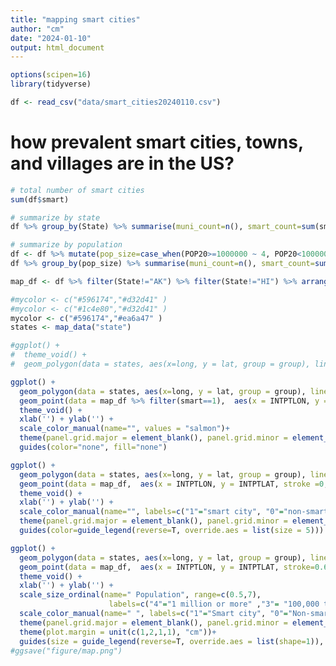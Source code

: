 ```yaml
---
title: "mapping smart cities"
author: "cm"
date: "2024-01-10"
output: html_document
---
```


```r
options(scipen=16)
library(tidyverse)
```
```r
df <- read_csv("data/smart_cities20240110.csv")
```

# how prevalent smart cities, towns, and villages are in the US?

```r
# total number of smart cities
sum(df$smart)
```

```r
# summarize by state
df %>% group_by(State) %>% summarise(muni_count=n(), smart_count=sum(smart), smart_den=smart_count/muni_count*100) %>% arrange(smart_count)
```

```r
# summarize by population
df <- df %>% mutate(pop_size=case_when(POP20>=1000000 ~ 4, POP20<1000000&POP20>=100000 ~3, POP20<100000&POP20>= 10000 ~2, POP20<10000 ~1))
df %>% group_by(pop_size) %>% summarise(muni_count=n(), smart_count=sum(smart), smart_den=round(smart_count/muni_count*100,1))
``` 

```r
map_df <- df %>% filter(State!="AK") %>% filter(State!="HI") %>% arrange(smart) # to make smart cities pop up in map
```

```r
#mycolor <- c("#596174","#d32d41" )
#mycolor <- c("#1c4e80","#d32d41" )
mycolor <- c("#596174","#ea6a47" )
states <- map_data("state")
```
```r
#ggplot() + 
#  theme_void() +
#  geom_polygon(data = states, aes(x=long, y = lat, group = group), linewidth=0.4 ,color ="white",fill = 'gray90')
```
```r
ggplot() + 
  geom_polygon(data = states, aes(x=long, y = lat, group = group), linewidth=0.4 ,color ="white",fill = 'gray95') + 
  geom_point(data = map_df %>% filter(smart==1),  aes(x = INTPTLON, y = INTPTLAT, stroke =0,  color=as.factor(smart)), size=2) + 
  theme_void() +
  xlab('') + ylab('') +
  scale_color_manual(name="", values = "salmon")+
  theme(panel.grid.major = element_blank(), panel.grid.minor = element_blank(), legend.position = c(0.2, 0.15))+
  guides(color="none", fill="none")
```
```r
ggplot() + 
  geom_polygon(data = states, aes(x=long, y = lat, group = group), linewidth=0.4 ,color ="white",fill = 'gray95') + 
  geom_point(data = map_df,  aes(x = INTPTLON, y = INTPTLAT, stroke =0,  color=as.factor(smart)), size=0.8, alpha = 0.7) + 
  theme_void() +
  xlab('') + ylab('') +
  scale_color_manual(name="", labels=c("1"="smart city", "0"="non-smart city"), values = mycolor)+
  theme(panel.grid.major = element_blank(), panel.grid.minor = element_blank(), legend.position = c(0.2, 0.15))+
  guides(color=guide_legend(reverse=T, override.aes = list(size = 5)))
```

```r
ggplot() + 
  geom_polygon(data = states, aes(x=long, y = lat, group = group), linewidth=0.2,color ="white",fill = 'gray90') + 
  geom_point(data = map_df,  aes(x = INTPTLON, y = INTPTLAT, stroke=0.6, color=as.factor(smart),size=as.factor(pop_size)), alpha = 0.4) + 
  theme_void() +
  xlab('') + ylab('') +
  scale_size_ordinal(name=" Population", range=c(0.5,7), 
                      labels=c("4"="1 million or more" ,"3"= "100,000 to 999,999", "2"="10,000 to 99,999", "1"="Less than 10,000"), )+
  scale_color_manual(name=" ", labels=c("1"="Smart city", "0"="Non-smart city"), values = mycolor)+
  theme(panel.grid.major = element_blank(), panel.grid.minor = element_blank(), legend.position = c(0.98 , 0.24))+
  theme(plot.margin = unit(c(1,2,1,1), "cm"))+
  guides(size = guide_legend(reverse=T, override.aes = list(shape=1)), color=guide_legend(reverse=T, override.aes = list(size = 5)))
#ggsave("figure/map.png")
```
